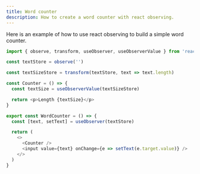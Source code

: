 ```yaml
---
title: Word counter
description: How to create a word counter with react observing.
---
```


Here is an example of how to use react observing to build a simple word counter.

```ts lineNumbers
import { observe, transform, useObserver, useObserverValue } from 'react-observing'

const textStore = observe('')

const textSizeStore = transform(textStore, text => text.length)

const Counter = () => {
  const textSize = useObserverValue(textSizeStore)

  return <p>Length {textSize}</p>
}

export const WordCounter = () => {
  const [text, setText] = useObserver(textStore)

  return (
    <>
      <Counter />
      <input value={text} onChange={e => setText(e.target.value)} />
    </>
  )
}
```

